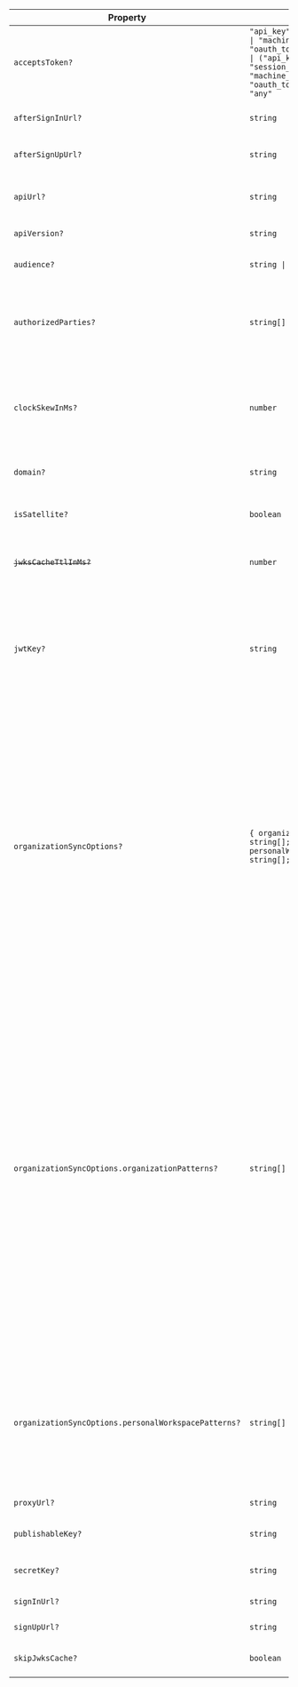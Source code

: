 | Property                                                        | Type                                                                                                                                                           | Description                                                                                                                                                                                                                                                                                                                                                                                                                                                                                                                                                                                                                                                                                                                                                                                                                                                                                                                                                                                        |
| --------------------------------------------------------------- | -------------------------------------------------------------------------------------------------------------------------------------------------------------- | -------------------------------------------------------------------------------------------------------------------------------------------------------------------------------------------------------------------------------------------------------------------------------------------------------------------------------------------------------------------------------------------------------------------------------------------------------------------------------------------------------------------------------------------------------------------------------------------------------------------------------------------------------------------------------------------------------------------------------------------------------------------------------------------------------------------------------------------------------------------------------------------------------------------------------------------------------------------------------------------------- |
| <a id="acceptstoken"></a> `acceptsToken?`                       | <code>"api_key" \| "session_token" \| "machine_token" \| "oauth_token" \| ("api_key" \| "session_token" \| "machine_token" \| "oauth_token")[] \| "any"</code> | The type of token to accept. Defaults to `'session_token'`.                                                                                                                                                                                                                                                                                                                                                                                                                                                                                                                                                                                                                                                                                                                                                                                                                                                                                                                                        |
| <a id="aftersigninurl"></a> `afterSignInUrl?`                   | `string`                                                                                                                                                       | Full URL or path to navigate to after successful sign in. Defaults to `'/'`.                                                                                                                                                                                                                                                                                                                                                                                                                                                                                                                                                                                                                                                                                                                                                                                                                                                                                                                       |
| <a id="aftersignupurl"></a> `afterSignUpUrl?`                   | `string`                                                                                                                                                       | Full URL or path to navigate to after successful sign up. Defaults to `'/'`.                                                                                                                                                                                                                                                                                                                                                                                                                                                                                                                                                                                                                                                                                                                                                                                                                                                                                                                       |
| <a id="apiurl"></a> `apiUrl?`                                   | `string`                                                                                                                                                       | The [Clerk Backend API](/docs/reference/backend-api){{ target: '_blank' }} endpoint. Defaults to `'https://api.clerk.com'`.                                                                                                                                                                                                                                                                                                                                                                                                                                                                                                                                                                                                                                                                                                                                                                                                                                                                        |
| <a id="apiversion"></a> `apiVersion?`                           | `string`                                                                                                                                                       | The version passed to the Clerk API. Defaults to `'v1'`.                                                                                                                                                                                                                                                                                                                                                                                                                                                                                                                                                                                                                                                                                                                                                                                                                                                                                                                                           |
| <a id="audience"></a> `audience?`                               | <code>string \| string[]</code>                                                                                                                                | A string or list of [audiences](https://datatracker.ietf.org/doc/html/rfc7519#section-4.1.3). If passed, it is checked against the `aud` claim in the token.                                                                                                                                                                                                                                                                                                                                                                                                                                                                                                                                                                                                                                                                                                                                                                                                                                       |
| <a id="authorizedparties"></a> `authorizedParties?`             | <code>string[]</code>                                                                                                                                          | An allowlist of origins to verify against, to protect your application from the subdomain cookie leaking attack. Example: `['http://localhost:3000', 'https://example.com']`.                                                                                                                                                                                                                                                                                                                                                                                                                                                                                                                                                                                                                                                                                                                                                                                                                      |
| <a id="clockskewinms"></a> `clockSkewInMs?`                     | `number`                                                                                                                                                       | Specifies the allowed time difference (in milliseconds) between the Clerk server (which generates the token) and the clock of the user's application server when validating a token. Defaults to `5000`.                                                                                                                                                                                                                                                                                                                                                                                                                                                                                                                                                                                                                                                                                                                                                                                           |
| <a id="domain"></a> `domain?`                                   | `string`                                                                                                                                                       | The domain of a [satellite application](/docs/advanced-usage/satellite-domains) in a multi-domain setup.                                                                                                                                                                                                                                                                                                                                                                                                                                                                                                                                                                                                                                                                                                                                                                                                                                                                                           |
| <a id="issatellite"></a> `isSatellite?`                         | `boolean`                                                                                                                                                      | Whether the instance is a satellite domain in a multi-domain setup. Defaults to `false`.                                                                                                                                                                                                                                                                                                                                                                                                                                                                                                                                                                                                                                                                                                                                                                                                                                                                                                           |
| <a id="jwkscachettlinms"></a> ~~`jwksCacheTtlInMs?`~~           | `number`                                                                                                                                                       | **Deprecated.** This cache TTL will be removed in the next major version. Specifying a cache TTL is a no-op.                                                                                                                                                                                                                                                                                                                                                                                                                                                                                                                                                                                                                                                                                                                                                                                                                                                                                       |
| <a id="jwtkey"></a> `jwtKey?`                                   | `string`                                                                                                                                                       | Used to verify the session token in a networkless manner. Supply the PEM public key from the **[**API keys**](https://dashboard.clerk.com/last-active?path=api-keys) page -> Show JWT public key -> PEM Public Key** section in the Clerk Dashboard. **It's recommended to use [the environment variable](/docs/deployments/clerk-environment-variables) instead.** For more information, refer to [Manual JWT verification](/docs/backend-requests/manual-jwt).                                                                                                                                                                                                                                                                                                                                                                                                                                                                                                                                   |
| <a id="organizationsyncoptions"></a> `organizationSyncOptions?` | <code>\{ organizationPatterns?: string[]; personalWorkspacePatterns?: string[]; \}</code>                                                                        | Used to activate a specific [organization](/docs/organizations/overview) or [personal workspace](/docs/organizations/organization-workspaces) based on URL path parameters. If there's a mismatch between the active organization in the session (e.g., as reported by `auth()`) and the organization indicated by the URL, an attempt to activate the organization specified in the URL will be made. If the activation can't be performed, either because an organization doesn't exist or the user lacks access, the active organization in the session won't be changed. Ultimately, it's the responsibility of the page to verify that the resources are appropriate to render given the URL and handle mismatches appropriately (e.g., by returning a 404).                                                                                                                                                                                                                                    |
| `organizationSyncOptions.organizationPatterns?`                 | <code>string[]</code>                                                                                                                                          | Specifies URL patterns that are organization-specific, containing an organization ID or slug as a path parameter. If a request matches this path, the organization identifier will be used to set that org as active. If the route also matches the `personalWorkspacePatterns` prop, this prop takes precedence. Patterns must have a path parameter named either `:id` (to match a Clerk organization ID) or `:slug` (to match a Clerk organization slug). If the organization can't be activated—either because it doesn't exist or the user lacks access—the previously active organization will remain unchanged. Components must detect this case and provide an appropriate error and/or resolution pathway, such as calling `notFound()` or displaying an [`<OrganizationSwitcher />`](/docs/components/organization/organization-switcher). Examples: `["/orgs/:slug",, "/orgs/:slug/(.*)"]`, `["/orgs/:id",, "/orgs/:id/(.*)"]`, `["/app/:any/orgs/:slug",, "/app/:any/orgs/:slug/(.*)"]`. |
| `organizationSyncOptions.personalWorkspacePatterns?`              | <code>string[]</code>                                                                                                                                          | URL patterns for resources that exist within the context of a [Clerk Personal Workspace](/docs/organizations/organization-workspaces) (user-specific, outside any organization). If the route also matches the `organizationPattern` prop, the `organizationPattern` prop takes precedence. Examples: `["/user",, "/user/(.*)"]`, `["/user/:any",, "/user/:any/(.*)"]`.                                                                                                                                                                                                                                                                                                                                                                                                                                                                                                                                                                                                                              |
| <a id="proxyurl"></a> `proxyUrl?`                               | `string`                                                                                                                                                       | The proxy URL from a multi-domain setup.                                                                                                                                                                                                                                                                                                                                                                                                                                                                                                                                                                                                                                                                                                                                                                                                                                                                                                                                                           |
| <a id="publishablekey"></a> `publishableKey?`                   | `string`                                                                                                                                                       | The Clerk Publishable Key from the [**API keys**](https://dashboard.clerk.com/last-active?path=api-keys) page in the Clerk Dashboard.                                                                                                                                                                                                                                                                                                                                                                                                                                                                                                                                                                                                                                                                                                                                                                                                                                                              |
| <a id="secretkey"></a> `secretKey?`                             | `string`                                                                                                                                                       | The Clerk Secret Key from the [**API keys**](https://dashboard.clerk.com/last-active?path=api-keys) page in the Clerk Dashboard.                                                                                                                                                                                                                                                                                                                                                                                                                                                                                                                                                                                                                                                                                                                                                                                                                                                                   |
| <a id="signinurl"></a> `signInUrl?`                             | `string`                                                                                                                                                       | The sign-in URL from a multi-domain setup.                                                                                                                                                                                                                                                                                                                                                                                                                                                                                                                                                                                                                                                                                                                                                                                                                                                                                                                                                         |
| <a id="signupurl"></a> `signUpUrl?`                             | `string`                                                                                                                                                       | The sign-up URL from a multi-domain setup.                                                                                                                                                                                                                                                                                                                                                                                                                                                                                                                                                                                                                                                                                                                                                                                                                                                                                                                                                         |
| <a id="skipjwkscache"></a> `skipJwksCache?`                     | `boolean`                                                                                                                                                      | A flag to ignore the JWKS cache and always fetch JWKS before each JWT verification.                                                                                                                                                                                                                                                                                                                                                                                                                                                                                                                                                                                                                                                                                                                                                                                                                                                                                                                |
